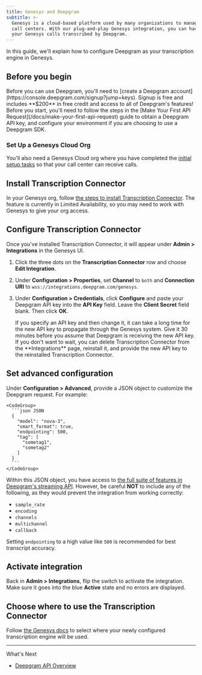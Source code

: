 ```yaml
---
title: Genesys and Deepgram
subtitle: >-
  Genesys is a cloud-based platform used by many organizations to manage their
  call centers. With our plug-and-play Genesys integration, you can have all of
  your Genesys calls transcribed by Deepgram.
---
```



In this guide, we'll explain how to configure Deepgram as your transcription engine in Genesys.

## Before you begin

<Info>
  Before you can use Deepgram, you'll need to [create a Deepgram account](https://console.deepgram.com/signup?jump=keys). Signup is free and includes **$200** in free credit and access to all of Deepgram's features!
</Info>

<Info>
  Before you start, you'll need to follow the steps in the [Make Your First API Request](/docs/make-your-first-api-request) guide to obtain a Deepgram API key, and configure your environment if you are choosing to use a Deepgram SDK.
</Info>

### Set Up a Genesys Cloud Org

You'll also need a Genesys Cloud org where you have completed the [initial setup tasks](https://help.mypurecloud.com/articles/new-users-home/) so that your call center can receive calls.

## Install Transcription Connector

In your Genesys org, follow [the steps to install Transcription Connector](https://help.mypurecloud.com/articles/install-transcription-connector-from-genesys-appfoundry/). The feature is currently in Limited Availability, so you may need to work with Genesys to give your org access.

## Configure Transcription Connector

Once you've installed Transcription Connector, it will appear under **Admin > Integrations** in the Genesys UI.

1. Click the three dots on the **Transcription Connector** row and choose **Edit Integration**.
2. Under **Configuration > Properties**, set **Channel** to `both` and **Connection URI** to `wss://integrations.deepgram.com/genesys`.
3. Under **Configuration > Credentials**, click **Configure** and paste your Deepgram API key into the **API Key** field. Leave the **Client Secret** field blank. Then click **OK**.

    <Info>
      If you specify an API key and then change it, it can take a long time for the new API key to propagate through the Genesys system. Give it 30 minutes before you assume that Deepgram is receiving the new API key. If you don't want to wait, you can delete Transcription Connector from the **Integrations** page, reinstall it, and provide the new API key to the reinstalled Transcription Connector.
    </Info>

## Set advanced configuration

 Under **Configuration > Advanced**, provide a JSON object to customize the Deepgram request. For example:

    <CodeGroup>
      ```json JSON
      {
        "model": "nova-3",
        "smart_format": true,
        "endpointing": 500,
        "tag": [
          "sometag1",
          "sometag2"
        ]
      }
      ```
    </CodeGroup>

Within this JSON object, you have access to [the full suite of features in Deepgram's streaming API](/reference/streaming). However, be careful **NOT** to include any of the following, as they would prevent the integration from working correctly:

* `sample_rate`
* `encoding`
* `channels`
* `multichannel`
* `callback`

Setting `endpointing` to a high value like `500` is recommended for best transcript accuracy.

## Activate integration

Back in **Admin > Integrations**, flip the switch to activate the integration. Make sure it goes into the blue **Active** state and no errors are displayed.

## Choose where to use the Transcription Connector

Follow [the Genesys docs](https://help.mypurecloud.com/articles/configure-voice-transcription/) to select where your newly configured transcription engine will be used.

***

What's Next

* [Deepgram API Overview](/reference/deepgram-api-overview)
